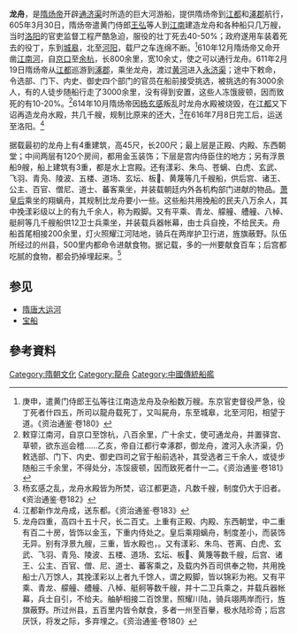 '''龙舟'''，是[[隋炀帝|隋炀帝]]开辟[[通济渠|通济渠]]时所造的巨大河游船，提供隋炀帝到[[江都|江都]]和[[涿郡|涿郡]]航行，605年3月30日，隋炀帝遣黄门侍郎[[王弘|王弘]]等人到[[江南|江南]]建造龙舟和各种船只几万艘，当时[[洛阳|洛阳]]的官吏监督工程严酷急迫，服役的壮丁死去40-50%；政府遂用车装着死去的役丁，东到[[城皋|城皋]]，北至[[河阳|河阳]]，载尸之车连绵不断。<ref>庚申，遣黄门侍郎王弘等往江南造龙舟及杂船数万艘。东京官吏督役严急，役丁死者什四五，所司以龍舟载死丁，又叫屍舟，东至城皋，北至河阳，相望于道。《资治通鉴·卷180》</ref>610年12月隋炀帝又命开凿[[江南河|江南河]]，自[[京口|京口]]至[[余杭|余杭]]，长800余里，宽10余丈，使之可以通行龙舟。611年2月19日隋炀帝从[[江都|江都]]巡游到[[涿郡|涿郡]]，乘坐龙舟，渡过[[黄河|黄河]]进入[[永济渠|永济渠]]；途中下敕命，令选部、门下、内史、御史四个部门的官员在船前接受挑选，被挑选的有3000余人，有的人徒步随船行走了3000余里，没有得到安置，这些人冻饿疲顿，因而致死的有10-20%。<ref>敕穿江南河，自京口至馀杭，八百余里，广十余丈，使可通龙舟，并置驿宫、草顿，欲东巡会稽……乙亥，帝自江都行幸涿郡，御龙舟，渡河入永济渠，仍敕选部、门下、内史、御史四司之官于船前选补，其受选者三千余人，或徒步随船三千余里，不得处分，冻馁疲顿，因而致死者什一二。《资治通鉴·卷181》</ref>614年10月隋炀帝因[[杨玄感|杨玄感]]叛乱时龙舟水殿被烧毁，在[[江都|江都]]又下诏再造龙舟水殿，共几千艘，规制比原来的还大，<ref>杨玄感之乱，龙舟水殿皆为所焚，诏江都更造，凡数千艘，制度仍大于旧者。《资治通鉴·卷182》</ref>在616年7月8日完工后，运送至洛阳。<ref>江都新作龙舟成，送东都。《资治通鉴·卷183》</ref>

据载最初的龙舟上有4重建筑，高45尺，长200尺；最上层是正殿、内殿、东西朝堂；中间两层有120个房间，都用金玉装饰；下层是宫内侍臣住的地方；另有浮景船9艘，船上建筑有3重，都是水上宫殿。还有漾彩、朱鸟、苍螭、白虎、玄武、飞羽、青凫、陵波、五楼、道场、玄坛、板𦪙、黄蔑等几千艘船，供后宫、诸王、公主、百官、僧尼、道士、蕃客乘坐，并装载朝廷内外各机构部门进献的物品。[[炀愍皇后|萧皇后]]乘坐的翔螭舟，其规制比龙舟要小一些。这些船共用挽船的民夫八万余人，其中挽漾彩级以上的有九千余人，称为殿脚。又有平乘、青龙、艨艟、艚艟、八棹、艇舸等几千艘船供12卫士兵乘坐，并装载兵器帐幕，由士兵自挽，不给民夫。舟船首尾相接200余里，灯火照耀江河陆地，骑兵在两岸护卫行进，旌旗蔽野。队伍所经过的州县，500里内都命令进献食物。据记载，多的一州要献食百车；后宫都吃腻的食物，都会扔掉埋起来。<ref>龙舟四重，高四十五十尺，长二百丈。上重有正殿、内殿、东西朝堂，中二重有百二十房，皆饰以金玉，下重内侍处之。皇后乘翔螭舟，制度差小，而装饰无异。别有浮景九艘，三重，皆水殿也，。又有漾彩、朱鸟、苍离、白虎、玄武、飞羽、青凫、陵波、五楼、道场、玄坛、板𦪙、黄篾等数千艘，后宫、诸王、公主、百官、僧、尼、道士、蕃客乘之，及载内外百司供奉之物，共用挽船士八万馀人，其挽漾彩以上者九千馀人，谓之殿脚，皆以锦彩为袍。又有平乘、青龙、艨艟、艚艟、八棹、艇舸等数千艘，并十二卫兵乘之，并载兵器帐幕，兵士自引，不给夫。舳舻相接二百馀里，照耀川陆，骑兵翊两岸而行，旌旗蔽野。所过州县，五百里内皆令献食，多者一州至百轝，极水陆珍奇；后宫厌饫，将发之际，多弃埋之。《资治通鉴·卷180》</ref>

== 参见 ==
*[[隋唐大运河|隋唐大运河]]
*[[宝船|宝船]]

== 參考資料 ==
<div class="references-small">
<references/>
</div>

[[Category:隋朝文化|Category:隋朝文化]]
[[Category:龍舟|Category:龍舟]]
[[Category:中國傳統船艦|Category:中國傳統船艦]]